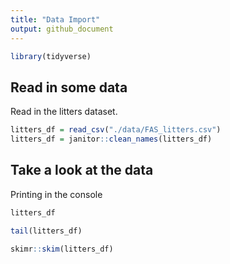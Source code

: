 ```yaml
---
title: "Data Import"
output: github_document
---
```

 
```r
library(tidyverse)
```

## Read in some data

Read in the litters dataset.  

```r
litters_df = read_csv("./data/FAS_litters.csv")
litters_df = janitor::clean_names(litters_df)
```


## Take a look at the data 

Printing in the console
```r
litters_df
```

```r
tail(litters_df)
```

```r
skimr::skim(litters_df)
```

